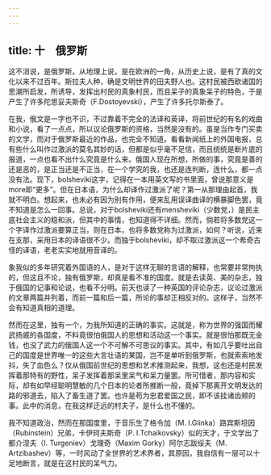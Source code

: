 ```yaml
---
---
---
```

title: 十　俄罗斯
---



这不消说，是俄罗斯。从地理上说，是在欧洲的一角，从历史上说，是有了真的文化以来不过百年。斯拉夫人种，确是文明世界的田夫野人也。这村民被西欧诸国的思潮所启发，所诱导，发挥出村民的真象村民，而且呆子的真象呆子的特色，于是产生了许多陀思妥夫斯奇（F.Dostoyevski），产生了许多托尔斯泰了。

在我，俄文是一字也不识，不过靠着不完全的法译和英译，将前世纪的有名的戏曲和小说，看了一点点，所以议论俄罗斯的资格，当然是没有的。虽是当作专门买卖的文学，而对于俄罗斯最近的作品，也完全不知道。看看新闻纸上的外国电报，总有些什么叫作过激派的莫名其妙的话，但都是似乎毫不足信，而且统统是断片底的报道，一点也看不出什么究竟是什么来。俄国人现在所想，所做的事，究竟是善的还是恶的，是正当还是不正当，在一个学究的我，也还是连判断，连什么，都一点没有法。现下，bolsheviki这字，记得在一本用英文写的书里面，曾说那意义是more即“更多”。但在日本语，为什么却译作过激派了呢？第一从那理由起首，我就不明白。想起来，也未必有因为别有作用，便来乱用误译曲译的横暴脚色罢，竟不知道是怎么一回事。总说，对于bolsheviki还有mensheviki（少数党，）是民主底社会主义的稳和派，但其中的事情，也知道得不详细。然而，倘若将多数党这一个字译作过激派要算正当，则在日本，也将多数党称为过激派，如何？听说，近来在支那，采用日本的译语很不少。而独于bolsheviki，却不取过激派这一个希奇古怪的译语，老老实实地就用音译的。

象我似的多年研究着外国语的人，是对于这样无聊的言语的解释，也常要非常拘执的，但这且不论，独有俄罗斯，却真是看不准的国度。就是去读英、美的杂志，独于俄国的记事和论说，也看不分明。前天也读了一种英国的评论杂志，议论过激派的文章两篇并列着，而前一篇和后一篇，所论的事却正相反对的。这样子，当然不会有知道真相的道理。

然而在这里，独有一个，为我所知道的正确的事实。这就是，称为世界的强国而耀武扬威的各国度，不料竟很怕俄国人的思想和活动这一个事实。就是很怕那既无金钱，也没了武力的俄国人这一个不可解不可思议的事实。其中，有如几乎要吐出自己的国度是世界唯一的这些大言壮语的某国，岂不是单听到俄罗斯，也就索索地发抖，失了血色么？仅从俄国前世纪的思想和艺术推测起来，我想，这也还是村民发挥着那特有的野性，呆子发挥着那呆里呆气和呆力量罢。所可惜者，那内容和实际，却有如早经聪明慧敏的几个日本的论者所推断一般，竟掉下那离开文明发达的路的邪道去，陷入了畜生道了罢。也许是苟为忠君爱国之民，即不该挂诸齿颊的事。此中的消息，在我这样迂远的村夫子，是什么也不懂的。

我不知道政治，然而在那国度里，于音乐生了格令加（M. I.Glinka）路宾斯坦因（Rubinstein）兄弟，卡伊珂夫斯奇（P. I.Tchaikovsky）似的天才，于文学出了都介涅夫（I. Turgeniev）戈理奇（Maxim Gorky）阿尔志跋绥夫（M. Artzibashev）等，一时风动了全世界的艺术界者，其原因，我自信有一层可以十足地断言，就是在这村民的呆气力。